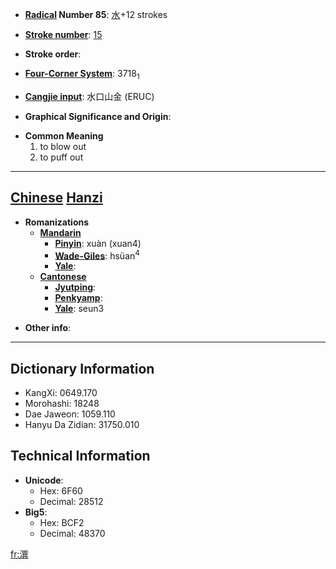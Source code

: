 * '''[[Wiktionary:Chinese radical index| Radical]] Number 85''': [[Wiktionary:Chinese radical index 水|水]]+12 strokes

* '''[[Wiktionary:Chinese total strokes index|Stroke number]]''': [[Wiktionary:Chinese total strokes index 15|15]]

* '''Stroke order''': 

* '''[[Wiktionary:Chinese four corner index|Four-Corner System]]''': 3718<sub>1</sub>

* '''[[Wiktionary:Chinese Cangjie index|Cangjie input]]''': 水口山金 (ERUC)

* '''Graphical Significance and Origin''': 

* '''Common Meaning'''
*#to blow out
*# to puff out


----

== [[Chinese]] [[Hanzi]] ==

* '''Romanizations'''
** '''[[Mandarin]]'''
*** '''[[Pinyin]]''': xuàn (xuan4)
*** '''[[Wade-Giles]]''': hsüan<sup>4</sup>
*** '''[[Yale]]''': 
** '''[[Cantonese]]'''
*** '''[[Jyutping]]''':
*** '''[[Penkyamp]]''': 
*** '''[[Yale]]''': seun3

* '''Other info''': 

----

== Dictionary Information ==

* KangXi: 0649.170
* Morohashi: 18248
* Dae Jaweon: 1059.110
* Hanyu Da Zidian: 31750.010

== Technical Information ==

* '''Unicode''':
** Hex: 6F60
** Decimal: 28512
* '''Big5''':
** Hex: BCF2
** Decimal: 48370

[[fr:潠]]